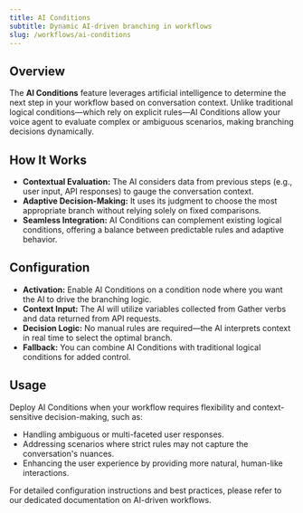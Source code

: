 ```yaml
---
title: AI Conditions
subtitle: Dynamic AI-driven branching in workflows
slug: /workflows/ai-conditions
---
```


## Overview

The **AI Conditions** feature leverages artificial intelligence to determine the next step in your workflow based on conversation context. Unlike traditional logical conditions—which rely on explicit rules—AI Conditions allow your voice agent to evaluate complex or ambiguous scenarios, making branching decisions dynamically.

## How It Works

- **Contextual Evaluation:** The AI considers data from previous steps (e.g., user input, API responses) to gauge the conversation context.
- **Adaptive Decision-Making:** It uses its judgment to choose the most appropriate branch without relying solely on fixed comparisons.
- **Seamless Integration:** AI Conditions can complement existing logical conditions, offering a balance between predictable rules and adaptive behavior.

## Configuration

- **Activation:** Enable AI Conditions on a condition node where you want the AI to drive the branching logic.
- **Context Input:** The AI will utilize variables collected from Gather verbs and data returned from API requests.
- **Decision Logic:** No manual rules are required—the AI interprets context in real time to select the optimal branch.
- **Fallback:** You can combine AI Conditions with traditional logical conditions for added control.

## Usage

Deploy AI Conditions when your workflow requires flexibility and context-sensitive decision-making, such as:

- Handling ambiguous or multi-faceted user responses.
- Addressing scenarios where strict rules may not capture the conversation's nuances.
- Enhancing the user experience by providing more natural, human-like interactions.

For detailed configuration instructions and best practices, please refer to our dedicated documentation on AI-driven workflows. 
